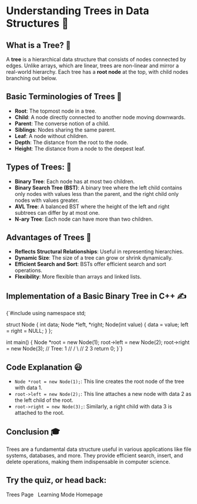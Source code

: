 
<ProgressBar
  color="#F1959B"
  height={5}
  direction="right"
  position="top"
  gradient={true}
  gradientColor="#EA4C46"
/>

# Understanding Trees in Data Structures 🌳

## What is a Tree? 🤔

A **tree** is a hierarchical data structure that consists of nodes connected by edges. Unlike arrays, which are linear, trees are non-linear and mirror a real-world hierarchy. Each tree has a **root node** at the top, with child nodes branching out below.

## Basic Terminologies of Trees 🌲
- **Root**: The topmost node in a tree.
- **Child**: A node directly connected to another node moving downwards.
- **Parent**: The converse notion of a child.
- **Siblings**: Nodes sharing the same parent.
- **Leaf**: A node without children.
- **Depth**: The distance from the root to the node.
- **Height**: The distance from a node to the deepest leaf.

## Types of Trees: 🌴
- **Binary Tree**: Each node has at most two children.
- **Binary Search Tree (BST)**: A binary tree where the left child contains only nodes with values less than the parent, and the right child only nodes with values greater.
- **AVL Tree**: A balanced BST where the height of the left and right subtrees can differ by at most one.
- **N-ary Tree**: Each node can have more than two children.

## Advantages of Trees 🎈
- **Reflects Structural Relationships**: Useful in representing hierarchies.
- **Dynamic Size**: The size of a tree can grow or shrink dynamically.
- **Efficient Search and Sort**: BSTs offer efficient search and sort operations.
- **Flexibility**: More flexible than arrays and linked lists.

## Implementation of a Basic Binary Tree in C++ ✍️

<CodeBlock>
{`#include <iostream>
using namespace std;

struct Node {
    int data;
    Node *left, *right;
    Node(int value) {
        data = value;
        left = right = NULL;
    }
};

int main() {
    Node *root = new Node(1);
    root->left = new Node(2);
    root->right = new Node(3);
    // Tree:  1
    //       / \\
    //      2   3
    return 0;
}`}
</CodeBlock>

## Code Explanation 😃
- `Node *root = new Node(1);`: This line creates the root node of the tree with data 1.
- `root->left = new Node(2);`: This line attaches a new node with data 2 as the left child of the root.
- `root->right = new Node(3);`: Similarly, a right child with data 3 is attached to the root.

## Conclusion 🎓
Trees are a fundamental data structure useful in various applications like file systems, databases, and more. They provide efficient search, insert, and delete operations, making them indispensable in computer science.

## Try the quiz, or head back:
<Link to="/learning/trees-treesQuiz" className="Link">Trees Page</Link>
&nbsp;
<Link to="/learning" className="Link">Learning Mode Homepage</Link>